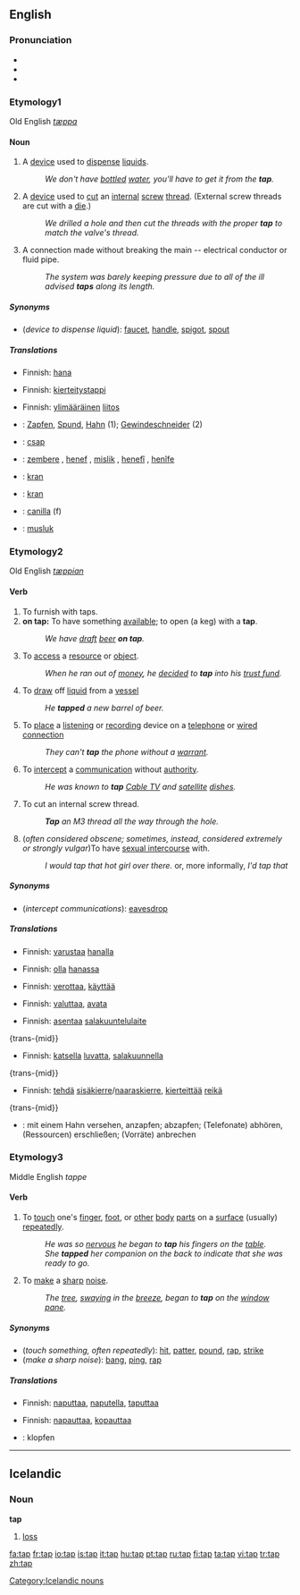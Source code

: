 ==English==

===Pronunciation===
*{{IPA|/tæp/}}
*{{audio|en-us-tap.ogg|Audio (US)}}
*{{Rhymes|æp}}

===Etymology1===
Old English ''[[tæppa]]'' {{etystub}} <!--should this really be a separate etym. from below?? -->

====Noun====
{{en-noun}}

# A [[device]] used to [[dispense]] [[liquid]]s. 
#:''We don't have [[bottle]]d [[water]], you'll have to get it from the '''tap'''.''
# A [[device]] used to [[cut]] an [[internal]] [[screw]] [[thread]].  (External screw threads are cut with a [[die]].)
#:''We drilled a hole and then cut the threads with the proper '''tap''' to match the valve's thread.''
# A connection made without breaking the main -- electrical conductor or fluid pipe.
#:''The system was barely keeping pressure due to all of the ill advised '''taps''' along its length.''

=====Synonyms=====
* (''device to dispense liquid''): [[faucet]], [[handle]], [[spigot]], [[spout]]

=====Translations=====
{{trans-top|device to dispense liquid}}
*Finnish: [[hana]]
{{trans-mid}}
{{trans-bottom}}

{{trans-top|device to cut internal threads}}
*Finnish: [[kierteitystappi]]
{{trans-mid}}
{{trans-bottom}}

{{trans-top|connection of a system to the main distribution}}
*Finnish: [[ylimääräinen]] [[liitos]]
{{trans-mid}}
{{trans-bottom}}

{{checktrans}}
{{trans-top|translations to be checked}}
*{{ttbc|German}}: [[Zapfen]], [[Spund]], [[Hahn]] (1); [[Gewindeschneider]] (2)
*{{ttbc|Hungarian}}: [[csap]]
*{{ttbc|Kurdish}}: [[zembere]] {{f}}, [[henef]] {{f}}, [[mislik]] {{f}}, [[henefî]] {{f}}, [[henîfe]] {{f}}
{{trans-mid}}
*{{ttbc|Norwegian}}: [[kran]]
*{{ttbc|Polish}}: [[kran]] {{m}}
*{{ttbc|Spanish}}: [[canilla]] (f)
*{{ttbc|Turkish}}: [[musluk]]
{{trans-bottom}}

===Etymology2===
Old English ''[[tæppian]]'' {{etystub}}  <!--should this really be a separate etym. from above?? -->

====Verb====  <!-- some of the below senses should probably be merged. -->
{{en-verb|tapp|ing}}

# To furnish with taps.
# '''on tap:''' To have something [[available]]; to open (a keg) with a '''tap'''. 
#:''We have [[draft]] [[beer]] '''on tap'''.''
#To [[access]] a [[resource]] or [[object]]. 
#:''When he ran out of [[money]], he [[decide]]d to '''tap''' into his [[trust fund]].''
#To [[draw]] off [[liquid]] from a [[vessel]]
#:''He '''tapped''' a new barrel of beer.''
#To [[place]] a [[listen]]ing or [[record]]ing device on a [[telephone]] or [[wired connection]]
#:''They can't '''tap''' the phone without a [[warrant]].''
#To [[intercept]] a [[communication]] without [[authority]]. 
#:''He was known to '''tap''' [[Cable TV]] and [[satellite]] [[dish]]es.''
# {{context|mechanical}} To cut an internal screw thread.
#:'''''Tap''' an M3 thread all the way through the hole.''
#(''often considered obscene; sometimes, instead, considered extremely or strongly vulgar'')To have [[sexual intercourse]] with.
#:''I would tap that hot girl over there.'' or, more informally, ''I'd tap that''

=====Synonyms=====
*(''intercept communications''): [[eavesdrop]]

=====Translations=====
{{trans-top|furnish with taps}}
*Finnish: [[varustaa]] [[hana|hanalla]]
{{trans-mid}}
{{trans-bottom}}

{{trans-top|have "on tap"}}
*Finnish: [[olla]] [[hana|hanassa]]
{{trans-mid}}
{{trans-bottom}}

{{trans-top|access a resource or object}}
*Finnish: [[verottaa]], [[käyttää]]
{{trans-mid}}
{{trans-bottom}}

{{trans-top|draw off liquid from a vessel}}
*Finnish: [[valuttaa]], [[avata]]
{{trans-mid}}
{{trans-bottom}}

{{trans-top|place a listening device}}
*Finnish: [[asentaa]] [[salakuuntelulaite]]
{trans-{mid}}
{{trans-bottom}}

{{trans-top|intercept communication}}
*Finnish: [[katsella]] [[lupa|luvatta]], [[salakuunnella]]
{trans-{mid}}
{{trans-bottom}}

{{trans-top|make an internal thread}}
*Finnish: [[tehdä]] [[sisäkierre]]/[[naaraskierre]], [[kierteittää]] [[reikä]]
{trans-{mid}}
{{trans-bottom}}

{{checktrans}}
{{trans--top|translations to be checked}}
*{{ttbc|German}}: mit einem Hahn versehen, anzapfen; abzapfen; (Telefonate) abhören, (Ressourcen) erschließen; (Vorräte) anbrechen
{{trans--bottom}}

===Etymology3===
Middle English ''tappe'' {{etystub}} 

====Verb====
{{en-verb|tapp|ing}}

# To [[touch]] one's [[finger]], [[foot]], or [[other]] [[body]] [[part]]s on a [[surface]] (usually) [[repeat]]edly. 
#:''He was so [[nervous]] he began to '''tap''' his fingers on the [[table]].''
#:''She '''tapped''' her companion on the back to indicate that she was ready to go.''
# To [[make]] a [[sharp]] [[noise]]. 
#:''The [[tree]], [[sway]]ing in the [[breeze]], began to '''tap''' on the [[window]] [[pane]].''

=====Synonyms=====
*(''touch something, often repeatedly''): [[hit]], [[patter]], [[pound]], [[rap]], [[strike]]
*(''make a sharp noise''): [[bang]], [[ping]], [[rap]]

=====Translations=====
{{trans-top|touch something, often repeatedly}}
*Finnish: [[naputtaa]], [[naputella]], [[taputtaa]]
{{trans-mid}}
{{trans-bottom}}

{{trans-top|make a sharp noise}}
*Finnish: [[napauttaa]], [[kopauttaa]]
{{trans-mid}}
{{trans-bottom}}

{{checktrans}}
{{trans-top|translations to be checked}}
*{{ttbc|German}}: klopfen
{{trans-bottom}}
----

==Icelandic==

===Noun===
'''tap'''

# [[loss]]

[[Category:Icelandic nouns]]

[[fa:tap]]
[[fr:tap]]
[[io:tap]]
[[is:tap]]
[[it:tap]]
[[hu:tap]]
[[pt:tap]]
[[ru:tap]]
[[fi:tap]]
[[ta:tap]]
[[vi:tap]]
[[tr:tap]]
[[zh:tap]]